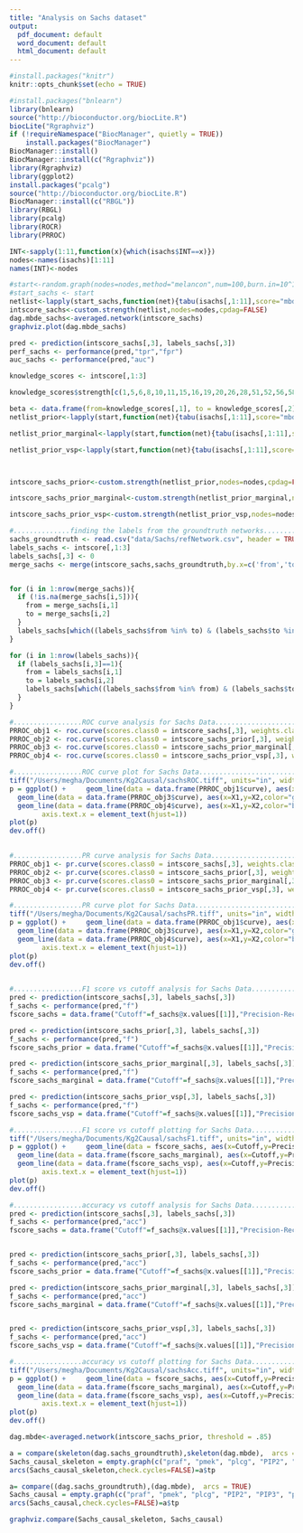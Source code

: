 ```yaml
---
title: "Analysis on Sachs dataset"
output:
  pdf_document: default
  word_document: default
  html_document: default
---
```


```r
#install.packages("knitr")
knitr::opts_chunk$set(echo = TRUE)
```


```r
#install.packages("bnlearn")
library(bnlearn)
source("http://bioconductor.org/biocLite.R")
biocLite("Rgraphviz")
if (!requireNamespace("BiocManager", quietly = TRUE))
    install.packages("BiocManager")
BiocManager::install()
BiocManager::install(c("Rgraphviz"))
library(Rgraphviz)
library(ggplot2)
install.packages("pcalg")
source("http://bioconductor.org/biocLite.R") 
BiocManager::install(c("RBGL"))
library(RBGL)
library(pcalg)
library(ROCR)
library(PRROC)
```


```r
INT<-sapply(1:11,function(x){which(isachs$INT==x)})
nodes<-names(isachs)[1:11]
names(INT)<-nodes

#start<-random.graph(nodes=nodes,method="melancon",num=100,burn.in=10^1, every=50)
#start_sachs <- start
netlist<-lapply(start_sachs,function(net){tabu(isachs[,1:11],score="mbde",exp=INT,iss=1,start=net,tabu=50)})
intscore_sachs<-custom.strength(netlist,nodes=nodes,cpdag=FALSE)
dag.mbde_sachs<-averaged.network(intscore_sachs)
graphviz.plot(dag.mbde_sachs)

pred <- prediction(intscore_sachs[,3], labels_sachs[,3])
perf_sachs <- performance(pred,"tpr","fpr")
auc_sachs <- performance(pred,"auc")

knowledge_scores <- intscore[,1:3]

knowledge_scores$strength[c(1,5,6,8,10,11,15,16,19,20,26,28,51,52,56,58,60,61,62,63,66,67,68,69,70,77,78,81,83,87,88,90,92,97,101,102,106,107,109)] <- 0.5

beta <- data.frame(from=knowledge_scores[,1], to = knowledge_scores[,2], prob=knowledge_scores[,3],stringsAsFactors = FALSE)
netlist_prior<-lapply(start,function(net){tabu(isachs[,1:11],score="mbde", prior = "cs",beta=beta,exp=INT,iss=1,start=net,tabu=50)})

netlist_prior_marginal<-lapply(start,function(net){tabu(isachs[,1:11],score="mbde", prior = "marginal",exp=INT,iss=1,start=net,tabu=50)})

netlist_prior_vsp<-lapply(start,function(net){tabu(isachs[,1:11],score="mbde", prior = "vsp",exp=INT,iss=1,start=net,tabu=50)})



intscore_sachs_prior<-custom.strength(netlist_prior,nodes=nodes,cpdag=FALSE)

intscore_sachs_prior_marginal<-custom.strength(netlist_prior_marginal,nodes=nodes,cpdag=FALSE)

intscore_sachs_prior_vsp<-custom.strength(netlist_prior_vsp,nodes=nodes,cpdag=FALSE)
```

```r
#..............finding the labels from the groundtruth networks...............
sachs_groundtruth <- read.csv("data/Sachs/refNetwork.csv", header = TRUE)
labels_sachs <- intscore[,1:3]
labels_sachs[,3] <- 0
merge_sachs <- merge(intscore_sachs,sachs_groundtruth,by.x=c('from','to'),by.y=c('Gene1','Gene2'),all.x=TRUE)


for (i in 1:nrow(merge_sachs)){
  if (!is.na(merge_sachs[i,5])){
    from = merge_sachs[i,1]
    to = merge_sachs[i,2]
  }
  labels_sachs[which((labels_sachs$from %in% to) & (labels_sachs$to %in% from)),3] <- 1
}

for (i in 1:nrow(labels_sachs)){
  if (labels_sachs[i,3]==1){
    from = labels_sachs[i,1]
    to = labels_sachs[i,2]
    labels_sachs[which((labels_sachs$from %in% from) & (labels_sachs$to %in% to)),][3] <- 1
  }
}
```
```r
#.................ROC curve analysis for Sachs Data...........................
PRROC_obj1 <- roc.curve(scores.class0 = intscore_sachs[,3], weights.class0=labels_sachs[,3],curve=TRUE)
PRROC_obj2 <- roc.curve(scores.class0 = intscore_sachs_prior[,3], weights.class0=labels_sachs[,3],curve=TRUE)
PRROC_obj3 <- roc.curve(scores.class0 = intscore_sachs_prior_marginal[,3], weights.class0=labels_sachs[,3],curve=TRUE)
PRROC_obj4 <- roc.curve(scores.class0 = intscore_sachs_prior_vsp[,3], weights.class0=labels_sachs[,3],curve=TRUE)
```
```r
#.................ROC curve plot for Sachs Data...........................
tiff("/Users/megha/Documents/Kg2Causal/sachsROC.tiff", units="in", width=5, height=5, res=600)
p = ggplot() +     geom_line(data = data.frame(PRROC_obj1$curve), aes(x=X1,y=X2,color="red")) + geom_line(data = data.frame(PRROC_obj2$curve), aes(x=X1,y=X2,color = "blue")) + 
  geom_line(data = data.frame(PRROC_obj3$curve), aes(x=X1,y=X2,color="green"))+
  geom_line(data = data.frame(PRROC_obj4$curve), aes(x=X1,y=X2,color="brown"))+ xlab('FP rate') + ylab('TP rate') + geom_smooth(span = 0.5) +scale_color_identity(name = "Method",breaks = c("blue","red","green","brown"))+theme(text = element_text(size=30),
        axis.text.x = element_text(hjust=1)) 
plot(p)
dev.off()
       
```
```r
#.................PR curve analysis for Sachs Data...........................
PRROC_obj1 <- pr.curve(scores.class0 = intscore_sachs[,3], weights.class0=labels_sachs[,3],curve=TRUE)
PRROC_obj2 <- pr.curve(scores.class0 = intscore_sachs_prior[,3], weights.class0=labels_sachs[,3],curve=TRUE)
PRROC_obj3 <- pr.curve(scores.class0 = intscore_sachs_prior_marginal[,3], weights.class0=labels_sachs[,3],curve=TRUE)
PRROC_obj4 <- pr.curve(scores.class0 = intscore_sachs_prior_vsp[,3], weights.class0=labels_sachs[,3],curve=TRUE)
```
```r
#.................PR curve plot for Sachs Data...........................
tiff("/Users/megha/Documents/Kg2Causal/sachsPR.tiff", units="in", width=5, height=5, res=600)
p = ggplot() +     geom_line(data = data.frame(PRROC_obj1$curve), aes(x=X1,y=X2,color="red")) + geom_line(data = data.frame(PRROC_obj2$curve), aes(x=X1,y=X2,color = "blue")) + 
  geom_line(data = data.frame(PRROC_obj3$curve), aes(x=X1,y=X2,color="green"))+
  geom_line(data = data.frame(PRROC_obj4$curve), aes(x=X1,y=X2,color="brown"))+ xlab('Recall') + ylab('Precision') + geom_smooth(span = 0.5) +scale_color_identity(name = "Method",breaks = c("blue","red","green","brown"))+theme(text = element_text(size=30),
        axis.text.x = element_text(hjust=1)) 
plot(p)
dev.off()
       
```
```r
#.................F1 score vs cutoff analysis for Sachs Data...........................
pred <- prediction(intscore_sachs[,3], labels_sachs[,3])
f_sachs <- performance(pred,"f")
fscore_sachs = data.frame("Cutoff"=f_sachs@x.values[[1]],"Precision-Recall F measure"=f_sachs@y.values[[1]])

pred <- prediction(intscore_sachs_prior[,3], labels_sachs[,3])
f_sachs <- performance(pred,"f")
fscore_sachs_prior = data.frame("Cutoff"=f_sachs@x.values[[1]],"Precision-Recall F measure"=f_sachs@y.values[[1]])

pred <- prediction(intscore_sachs_prior_marginal[,3], labels_sachs[,3])
f_sachs <- performance(pred,"f")
fscore_sachs_marginal = data.frame("Cutoff"=f_sachs@x.values[[1]],"Precision-Recall F measure"=f_sachs@y.values[[1]])

pred <- prediction(intscore_sachs_prior_vsp[,3], labels_sachs[,3])
f_sachs <- performance(pred,"f")
fscore_sachs_vsp = data.frame("Cutoff"=f_sachs@x.values[[1]],"Precision-Recall F measure"=f_sachs@y.values[[1]])
```
```r
#.................F1 score vs cutoff plotting for Sachs Data...........................
tiff("/Users/megha/Documents/Kg2Causal/sachsF1.tiff", units="in", width=5, height=5, res=600)
p = ggplot() +     geom_line(data = fscore_sachs, aes(x=Cutoff,y=Precision.Recall.F.measure,color="red")) + geom_line(data = fscore_sachs_prior, aes(x=Cutoff,y=Precision.Recall.F.measure,color = "blue")) + 
  geom_line(data = data.frame(fscore_sachs_marginal), aes(x=Cutoff,y=Precision.Recall.F.measure,color="green"))+
  geom_line(data = data.frame(fscore_sachs_vsp), aes(x=Cutoff,y=Precision.Recall.F.measure,color="brown"))+ xlab('Cutoff') + ylab('F1 measure') + geom_smooth(span = 0.5) +scale_color_identity(name = "Method",breaks = c("blue","red","green","brown"))+theme(text = element_text(size=30),
        axis.text.x = element_text(hjust=1)) 
plot(p)
dev.off()
```


```r
#.................accuracy vs cutoff analysis for Sachs Data.....................
pred <- prediction(intscore_sachs[,3], labels_sachs[,3])
f_sachs <- performance(pred,"acc")
fscore_sachs = data.frame("Cutoff"=f_sachs@x.values[[1]],"Precision-Recall F measure"=f_sachs@y.values[[1]])


pred <- prediction(intscore_sachs_prior[,3], labels_sachs[,3])
f_sachs <- performance(pred,"acc")
fscore_sachs_prior = data.frame("Cutoff"=f_sachs@x.values[[1]],"Precision-Recall F measure"=f_sachs@y.values[[1]])

pred <- prediction(intscore_sachs_prior_marginal[,3], labels_sachs[,3])
f_sachs <- performance(pred,"acc")
fscore_sachs_marginal = data.frame("Cutoff"=f_sachs@x.values[[1]],"Precision-Recall F measure"=f_sachs@y.values[[1]])


pred <- prediction(intscore_sachs_prior_vsp[,3], labels_sachs[,3])
f_sachs <- performance(pred,"acc")
fscore_sachs_vsp = data.frame("Cutoff"=f_sachs@x.values[[1]],"Precision-Recall F measure"=f_sachs@y.values[[1]])
```

```r
#.................accuracy vs cutoff plotting for Sachs Data...........................
tiff("/Users/megha/Documents/Kg2Causal/sachsAcc.tiff", units="in", width=5, height=5, res=600)
p = ggplot() +     geom_line(data = fscore_sachs, aes(x=Cutoff,y=Precision.Recall.F.measure,color="red")) + geom_line(data = fscore_sachs_prior, aes(x=Cutoff,y=Precision.Recall.F.measure,color = "blue")) + 
  geom_line(data = data.frame(fscore_sachs_marginal), aes(x=Cutoff,y=Precision.Recall.F.measure,color="green"))+
  geom_line(data = data.frame(fscore_sachs_vsp), aes(x=Cutoff,y=Precision.Recall.F.measure,color="brown"))+ xlab('Cutoff') + ylab('Accuracy') + geom_smooth(span = 0.5) +scale_color_identity(name = "Method",breaks = c("blue","red","green","brown"))+theme(text = element_text(size=30),
        axis.text.x = element_text(hjust=1)) 
plot(p)
dev.off()       
```
```r
dag.mbde<-averaged.network(intscore_sachs_prior, threshold = .85)

a = compare(skeleton(dag.sachs_groundtruth),skeleton(dag.mbde),  arcs = TRUE)
Sachs_causal_skeleton = empty.graph(c("praf", "pmek", "plcg", "PIP2", "PIP3", "p44.42", "pakts473", "PKA", "PKC", "P38", "pjnk"  ),num=1)
arcs(Sachs_causal_skeleton,check.cycles=FALSE)=a$tp 

a= compare((dag.sachs_groundtruth),(dag.mbde),  arcs = TRUE)
Sachs_causal = empty.graph(c("praf", "pmek", "plcg", "PIP2", "PIP3", "p44.42", "pakts473", "PKA", "PKC", "P38", "pjnk"  ),num=1)
arcs(Sachs_causal,check.cycles=FALSE)=a$tp

graphviz.compare(Sachs_causal_skeleton, Sachs_causal)
```
